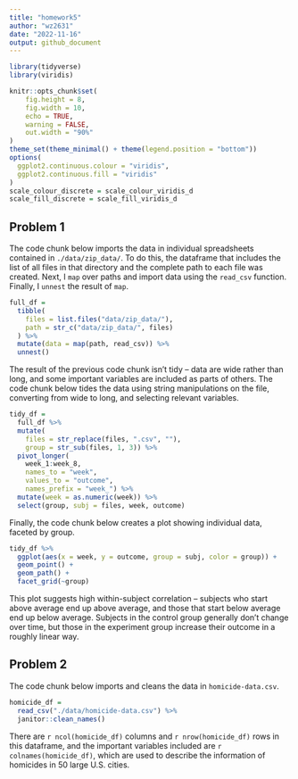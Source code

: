 ```yaml
---
title: "homework5"
author: "wz2631"
date: "2022-11-16"
output: github_document
---
```


```r
library(tidyverse)
library(viridis)

knitr::opts_chunk$set(
	fig.height = 8,
	fig.width = 10,
	echo = TRUE,
	warning = FALSE,
	out.width = "90%"
)
theme_set(theme_minimal() + theme(legend.position = "bottom"))
options(
  ggplot2.continuous.colour = "viridis",
  ggplot2.continuous.fill = "viridis"
)
scale_colour_discrete = scale_colour_viridis_d
scale_fill_discrete = scale_fill_viridis_d
```

## Problem 1

The code chunk below imports the data in individual spreadsheets contained in `./data/zip_data/`. To do this, the dataframe that includes the list of all files in that directory and the complete path to each file was created. Next, I `map` over paths and import data using the `read_csv` function. Finally, I `unnest` the result of `map`.

```r
full_df = 
  tibble(
    files = list.files("data/zip_data/"),
    path = str_c("data/zip_data/", files)
  ) %>% 
  mutate(data = map(path, read_csv)) %>% 
  unnest()
```

The result of the previous code chunk isn't tidy -- data are wide rather than long, and some important variables are included as parts of others. The code chunk below tides the data using string manipulations on the file, converting from wide to long, and selecting relevant variables. 

```r
tidy_df = 
  full_df %>% 
  mutate(
    files = str_replace(files, ".csv", ""),
    group = str_sub(files, 1, 3)) %>% 
  pivot_longer(
    week_1:week_8,
    names_to = "week",
    values_to = "outcome",
    names_prefix = "week_") %>% 
  mutate(week = as.numeric(week)) %>% 
  select(group, subj = files, week, outcome)
```

Finally, the code chunk below creates a plot showing individual data, faceted by group. 

```r
tidy_df %>% 
  ggplot(aes(x = week, y = outcome, group = subj, color = group)) + 
  geom_point() + 
  geom_path() + 
  facet_grid(~group)
```

This plot suggests high within-subject correlation -- subjects who start above average end up above average, and those that start below average end up below average. Subjects in the control group generally don't change over time, but those in the experiment group increase their outcome in a roughly linear way. 

## Problem 2

The code chunk below imports and cleans the data in `homicide-data.csv`. 
```r
homicide_df = 
  read_csv("./data/homicide-data.csv") %>% 
  janitor::clean_names()
```
There are `r ncol(homicide_df)` columns and `r nrow(homicide_df)` rows in this dataframe, and the important variables included are `r colnames(homicide_df)`, which are used to describe the information of homicides in 50 large U.S. cities.
